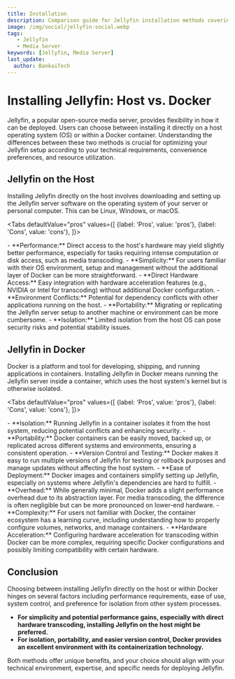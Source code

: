 ```yaml
---
title: Installation
description: Comparison guide for Jellyfin installation methods covering host vs Docker deployment with pros, cons, and best practices for each approach.
image: /img/social/jellyfin-social.webp
tags:
   - Jellyfin
   - Media Server
keywords: [Jellyfin, Media Server]
last_update:
  author: BankaiTech
---
```



# **Installing Jellyfin: Host vs. Docker**

Jellyfin, a popular open-source media server, provides flexibility in how it can be deployed. Users can choose between installing it directly on a host operating system (OS) or within a Docker container. Understanding the differences between these two methods is crucial for optimizing your Jellyfin setup according to your technical requirements, convenience preferences, and resource utilization.

## **Jellyfin on the Host**

Installing Jellyfin directly on the host involves downloading and setting up the Jellyfin server software on the operating system of your server or personal computer. This can be Linux, Windows, or macOS.

<Tabs
  defaultValue="pros"
  values={[
    {label: 'Pros', value: 'pros'},
    {label: 'Cons', value: 'cons'},
  ]}>

<TabItem value="pros">
- **Performance:** Direct access to the host's hardware may yield slightly better performance, especially for tasks requiring intense computation or disk access, such as media transcoding.
- **Simplicity:** For users familiar with their OS environment, setup and management without the additional layer of Docker can be more straightforward.
- **Direct Hardware Access:** Easy integration with hardware acceleration features (e.g., NVIDIA or Intel for transcoding) without additional Docker configuration.
</TabItem>

<TabItem value="cons">
- **Environment Conflicts:** Potential for dependency conflicts with other applications running on the host.
- **Portability:** Migrating or replicating the Jellyfin server setup to another machine or environment can be more cumbersome.
- **Isolation:** Limited isolation from the host OS can pose security risks and potential stability issues.
</TabItem>
</Tabs>

## **Jellyfin in Docker**

Docker is a platform and tool for developing, shipping, and running applications in containers. Installing Jellyfin in Docker means running the Jellyfin server inside a container, which uses the host system's kernel but is otherwise isolated.

<Tabs
  defaultValue="pros"
  values={[
    {label: 'Pros', value: 'pros'},
    {label: 'Cons', value: 'cons'},
  ]}>

<TabItem value="pros">
- **Isolation:** Running Jellyfin in a container isolates it from the host system, reducing potential conflicts and enhancing security.
- **Portability:** Docker containers can be easily moved, backed up, or replicated across different systems and environments, ensuring a consistent operation.
- **Version Control and Testing:** Docker makes it easy to run multiple versions of Jellyfin for testing or rollback purposes and manage updates without affecting the host system.
- **Ease of Deployment:** Docker images and containers simplify setting up Jellyfin, especially on systems where Jellyfin's dependencies are hard to fulfill.
</TabItem>

<TabItem value="cons">
- **Overhead:** While generally minimal, Docker adds a slight performance overhead due to its abstraction layer. For media transcoding, the difference is often negligible but can be more pronounced on lower-end hardware.
- **Complexity:** For users not familiar with Docker, the container ecosystem has a learning curve, including understanding how to properly configure volumes, networks, and manage containers.
- **Hardware Acceleration:** Configuring hardware acceleration for transcoding within Docker can be more complex, requiring specific Docker configurations and possibly limiting compatibility with certain hardware.
</TabItem>
</Tabs>

## **Conclusion**

Choosing between installing Jellyfin directly on the host or within Docker hinges on several factors including performance requirements, ease of use, system control, and preference for isolation from other system processes. 

- **For simplicity and potential performance gains, especially with direct hardware transcoding, installing Jellyfin on the host might be preferred.**
- **For isolation, portability, and easier version control, Docker provides an excellent environment with its containerization technology.**

Both methods offer unique benefits, and your choice should align with your technical environment, expertise, and specific needs for deploying Jellyfin.

<BuyMeACoffeeButton />
